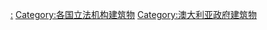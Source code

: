 [[Category:澳大利亚立法机构|:]]
[[Category:各国立法机构建筑物|Category:各国立法机构建筑物]]
[[Category:澳大利亚政府建筑物|Category:澳大利亚政府建筑物]]